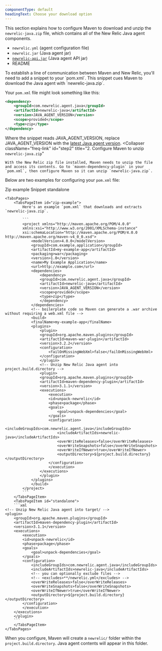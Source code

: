 ```yaml
---
componentType: default
headingText: Choose your download option
---
```


This section explains how to configure Maven to download and unzip the `newrelic-java.zip` file, which contains all of the New Relic Java agent components.

* `newrelic.yml` (agent configuration file)
* `newrelic.jar` (Java agent jar)
* [`newrelic-api.jar`](/docs/agents/java-agent/api-guides/guide-using-java-agent-api#api) (Java agent API jar)
* README

<CollapserGroup>
  <Collapser
    className="freq-link"
    id="step1"
    title="1. Configure Maven to download `newrelic-java.zip`"
  >
To establish a line of communication between Maven and New Relic, you'll need to add a snippet to your `pom.xml`. This snippet cues Maven to download the Java agent with `newrelic-java.zip`. 

Your `pom.xml` file might look something like this: 

```xml
<dependency>
    <groupId>com.newrelic.agent.java</groupId>
    <artifactId>newrelic-java</artifactId>
    <version>JAVA_AGENT_VERSION</version>
    <scope>provided</scope>
    <type>zip</type>
</dependency>
```

Where the snippet reads JAVA_AGENT_VERSION, replace JAVA_AGENT_VERSION with the [latest Java agent version](/docs/agents/java-agent/getting-started/java-release-notes).
  </Collapser>
  <Collapser
    className="freq-link"
    id="step2"
    title="2. Configure Maven to unzip `newrelic-java.zip`"
  >
    With the New Relic zip file installed, Maven needs to unzip the file and access its contents. Go to `maven-dependency-plugin` in your `pom.xml`, then configure Maven so it can unzip `newrelic-java.zip`. 

Below are two examples for configuring your `pom.xml` file:

<Tabs>
    <TabsBar>
		<TabsBarItem id="zip-example">Zip example</TabsBarItem>
        <TabsBarItem id="standalone">Snippet standalone</TabsBarItem>
	</TabsBar>

	<TabsPages>
		<TabsPageItem id="zip-example">
            Here's an example `pom.xml` that downloads and extracts `newrelic-java.zip`.

            ```
            <project xmlns="http://maven.apache.org/POM/4.0.0"
            xmlns:xsi="http://www.w3.org/2001/XMLSchema-instance"
            xsi:schemaLocation="http://maven.apache.org/POM/4.0.0 http://maven.apache.org/maven-v4_0_0.xsd">
                <modelVersion>4.0.0</modelVersion>
                <groupId>com.example.application</groupId>
                <artifactId>my-example-app</artifactId>
                <packaging>war</packaging>
                <version>1.0</version>
                <name>My Example Application</name>
                <url>http://example.com</url>
                <dependencies>
                    <dependency>
                    <groupId>com.newrelic.agent.java</groupId>
                    <artifactId>newrelic-java</artifactId>
                    <version>JAVA_AGENT_VERSION</version>
                    <scope>provided</scope>
                    <type>zip</type>
                    </dependency>   
                </dependencies>
                <!-- boilerplate code so Maven can generate a .war archive without requiring a web.xml file -->
                <build>
                <finalName>my-example-app</finalName>
                <plugins>
                    <plugin>
                    <groupId>org.apache.maven.plugins</groupId>
                    <artifactId>maven-war-plugin</artifactId>
                    <version>3.2.2</version>
                    <configuration>
                        <failOnMissingWebXml>false</failOnMissingWebXml>
                    </configuration>
                    </plugin>
                    <!-- Unzip New Relic Java agent into project.build.directory -->
                    <plugin>
                    <groupId>org.apache.maven.plugins</groupId>
                    <artifactId>maven-dependency-plugin</artifactId>
                    <version>3.1.1</version>
                    <executions>
                        <execution>
                        <id>unpack-newrelic</id>
                        <phase>package</phase>
                        <goals>
                            <goal>unpack-dependencies</goal>
                        </goals>
                        <configuration>
                            <includeGroupIds>com.newrelic.agent.java</includeGroupIds>
                            <includeArtifactIds>newrelic-java</includeArtifactIds>
                            <overWriteReleases>false</overWriteReleases>
                            <overWriteSnapshots>false</overWriteSnapshots>
                            <overWriteIfNewer>true</overWriteIfNewer>
                            <outputDirectory>${project.build.directory}</outputDirectory>
                        </configuration>
                        </execution>
                    </executions>
                    </plugin>
                </plugins>
                </build>
            </project>
            ```            
		</TabsPageItem>
        <TabsPageItem id="standalone">
        ```xml
    <!-- Unzip New Relic Java agent into target/ -->
    <plugin>
        <groupId>org.apache.maven.plugins</groupId>
        <artifactId>maven-dependency-plugin</artifactId>
        <version>3.1.1</version>
        <executions>
            <execution>
            <id>unpack-newrelic</id>
            <phase>package</phase>
            <goals>
                <goal>unpack-dependencies</goal>
            </goals>
            <configuration>
                <includeGroupIds>com.newrelic.agent.java</includeGroupIds>
                <includeArtifactIds>newrelic-java</includeArtifactIds>
                <!-- you can optionally exclude files -->
                <!-- <excludes>**/newrelic.yml</excludes> -->
                <overWriteReleases>false</overWriteReleases>
                <overWriteSnapshots>false</overWriteSnapshots>
                <overWriteIfNewer>true</overWriteIfNewer>
                <outputDirectory>${project.build.directory}</outputDirectory>
            </configuration>
            </execution>
        </executions>
        </plugin>
        ```
        </TabsPageItem>
	</TabsPages>
</Tabs>

When you configure, Maven will create a `newrelic/` folder within the `project.build.directory`. Java agent contents will appear in this folder.
  </Collapser>
</CollapserGroup>